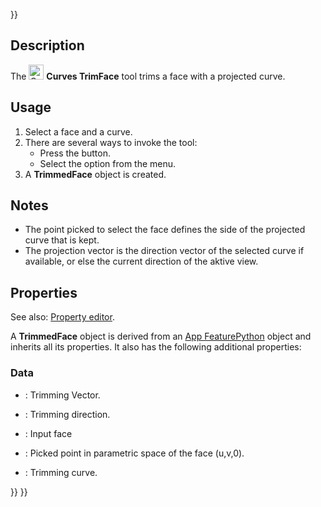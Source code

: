 <languages/>
{{UnfinishedDocu{{#translation:}}}}

{{Docnav
|[[Curves_ZebraTool|ZebraTool]]
|[[Curves_IsoCurve|IsoCurve]]
|[[Curves_Workbench|Curves]]
|IconL=Curves_ZebraTool.svg
|IconR=Curves_IsoCurve.svg
|IconC=Curves_workbench_icon.svg
}}

{{GuiCommand
|Name=Curves TrimFace
|MenuLocation=Surfaces → Trim face
|Workbenches=[[Curves_Workbench|Curves]]
}}

==Description==

The [[Image:Curves_TrimFace.svg|24px]] '''Curves TrimFace''' tool trims a face with a projected curve.

==Usage==

# Select a face and a curve.
# There are several ways to invoke the tool:
#* Press the {{Button|[[Image:Curves_TrimFace.svg|16px]] [[Curves_TrimFace|Trim face]]}} button.
#* Select the {{MenuCommand|Surfaces → [[Image:Curves_TrimFace.svg|16px]] Trim face}} option from the menu.
# A '''TrimmedFace''' object is created.

==Notes==

* The point picked to select the face defines the side of the projected curve that is kept.
* The projection vector is the direction vector of the selected curve if available, or else the current direction of the aktive view.

==Properties==

See also: [[Property_editor|Property editor]].

A '''TrimmedFace''' object is derived from an [[App_FeaturePython|App FeaturePython]] object and inherits all its properties. It also has the following additional properties:

===Data===

{{TitleProperty|Trim Face}}

* {{PropertyData|Vector|Link}}: Trimming Vector.
* {{PropertyData|Direction|Vector}}: Trimming direction.
* {{PropertyData|Face|LinkSub}}: Input face
* {{PropertyData|Picked Point|Vector}}: Picked point in parametric space of the face (u,v,0).
* {{PropertyData|Tool|LinkSubList}}: Trimming curve.


{{Docnav
|[[Curves_ZebraTool|ZebraTool]]
|[[Curves_IsoCurve|IsoCurve]]
|[[Curves_Workbench|Curves]]
|IconL=Curves_ZebraTool.svg
|IconR=Curves_IsoCurve.svg
|IconC=Curves_workbench_icon.svg
}}

{{Curves Tools navi{{#translation:}}}}
{{Userdocnavi{{#translation:}}}}